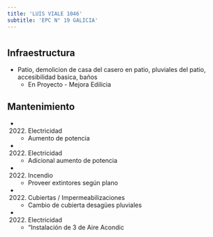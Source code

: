 ```yaml
---
title: 'LUIS VIALE 1046'
subtitle: 'EPC N° 19 GALICIA'
---
```


#
## Infraestructura

* Patio, demolicion de casa del casero en patio, pluviales del patio, accesibilidad basica, baños 
    + En Proyecto - Mejora Edilicia 


## Mantenimiento

*  (2022) Electricidad 
    + Aumento de potencia

*  (2022) Electricidad 
    + Adicional aumento de potencia

*  (2022) Incendio 
    + Proveer extintores según plano

*  (2022) Cubiertas / Impermeabilizaciones 
    + Cambio de cubierta  desagües pluviales

*  (2022) Electricidad 
    + “Instalación de 3 de Aire Acondic







